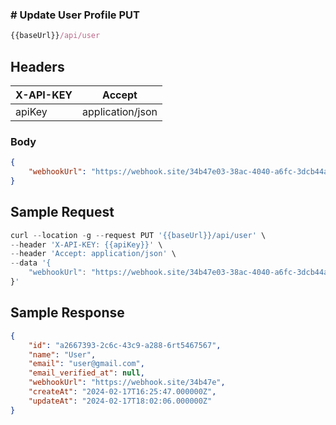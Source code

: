 <h3 style={{ display: "flex", alignItems: "center" }}>
  # Update User Profile
 <span
    style={{
      display: "block",
      backgroundColor: "#007bff",
      color: "#fff",
      marginLeft: "12px",
      padding: "2px 6px",
      borderRadius: "4px",
      marginTop: "14px",
    }}
  >
    PUT
  </span>
</h3>

```js copy
{{baseUrl}}/api/user
```

## Headers
| X-API-KEY | Accept|
|----------|----------|
| apiKey | application/json | 

### Body

```json copy filename="json"
{
    "webhookUrl": "https://webhook.site/34b47e03-38ac-4040-a6fc-3dcb44a922e9"
}
```

## Sample Request
```js copy filename="Sample Request"
curl --location -g --request PUT '{{baseUrl}}/api/user' \
--header 'X-API-KEY: {{apiKey}}' \
--header 'Accept: application/json' \
--data '{
    "webhookUrl": "https://webhook.site/34b47e03-38ac-4040-a6fc-3dcb44a922e9"
}'
```

## Sample Response
```json copy filename="Sample Response"
{
    "id": "a2667393-2c6c-43c9-a288-6rt5467567",
    "name": "User",
    "email": "user@gmail.com",
    "email_verified_at": null,
    "webhookUrl": "https://webhook.site/34b47e",
    "createAt": "2024-02-17T16:25:47.000000Z",
    "updateAt": "2024-02-17T18:02:06.000000Z"
}
```


